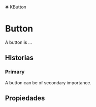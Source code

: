 
<Meta of={ButtonStories} />

<SHead image="https://media0.giphy.com/media/hDSy8w6rGHeTe/giphy.gif?cid=ecf05e47d1yojdu59ttft3ykom3decoar5aubq8zin0w9sov&rid=giphy.gif&ct=g">🛎 KButton</SHead>

# Button

A button is ...

<Primary />

## Historias

### Primary

A button can be of secondary importance.

<Canvas of={ButtonStories.Color} />

## Propiedades

<Controls />